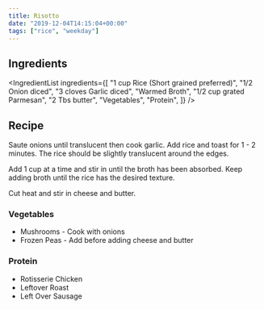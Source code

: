 ```yaml
---
title: Risotto
date: "2019-12-04T14:15:04+00:00"
tags: ["rice", "weekday"]
---
```



## Ingredients

<IngredientList
  ingredients={[
    "1 cup Rice (Short grained preferred)",
    "1/2 Onion diced",
    "3 cloves Garlic diced",
    "Warmed Broth",
    "1/2 cup grated Parmesan",
    "2 Tbs butter",
    "Vegetables",
    "Protein",
  ]}
/>

## Recipe

Saute onions until translucent then cook garlic.
Add rice and toast for 1 - 2 minutes. The rice should be slightly translucent around the edges.

Add 1 cup at a time and stir in until the broth has been absorbed.
Keep adding broth until the rice has the desired texture.

Cut heat and stir in cheese and butter.

### Vegetables

- Mushrooms - Cook with onions
- Frozen Peas - Add before adding cheese and butter

### Protein

- Rotisserie Chicken
- Leftover Roast
- Left Over Sausage
